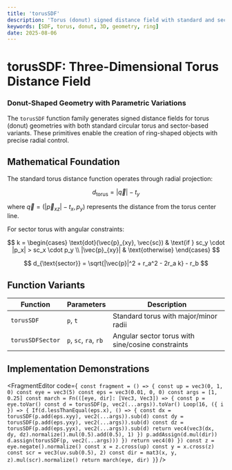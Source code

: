 ```yaml
---
title: 'torusSDF'
description: 'Torus (donut) signed distance field with standard and sector variants'
keywords: [SDF, torus, donut, 3D, geometry, ring]
date: 2025-08-06
---
```



# torusSDF: Three-Dimensional Torus Distance Field

### Donut-Shaped Geometry with Parametric Variations

The `torusSDF` function family generates signed distance fields for torus (donut) geometries with both standard circular torus and sector-based variants. These primitives enable the creation of ring-shaped objects with precise radial control.

## Mathematical Foundation

The standard torus distance function operates through radial projection:

$$
d_{\text{torus}} = |\vec{q}| - t_y
$$

where $\vec{q} = (|\vec{p}_{xz}| - t_x, p_y)$ represents the distance from the torus center line.

For sector torus with angular constraints:

$$
k = \begin{cases}
\text{dot}(\vec{p}_{xy}, \vec{sc}) & \text{if } sc_y \cdot |p_x| > sc_x \cdot p_y \\
|\vec{p}_{xy}| & \text{otherwise}
\end{cases}
$$

$$
d_{\text{sector}} = \sqrt{|\vec{p}|^2 + r_a^2 - 2r_a k} - r_b
$$

## Function Variants

| Function         | Parameters            | Description                                       |
| ---------------- | --------------------- | ------------------------------------------------- |
| `torusSDF`       | `p`, `t`              | Standard torus with major/minor radii             |
| `torusSDFSector` | `p`, `sc`, `ra`, `rb` | Angular sector torus with sine/cosine constraints |

## Implementation Demonstrations

<FragmentEditor
        code={`
const fragment = () => {
        const up = vec3(0, 1, 0)
        const eye = vec3(5)
        const eps = vec3(0.01, 0, 0)
        const args = [1, 0.25]
        const march = Fn(([eye, dir]: [Vec3, Vec3]) => {
                const p = eye.toVar()
                const d = torusSDF(p, vec2(...args)).toVar()
                Loop(16, ({ i }) => {
                        If(d.lessThanEqual(eps.x), () => {
                                const dx = torusSDF(p.add(eps.xyy), vec2(...args)).sub(d)
                                const dy = torusSDF(p.add(eps.yxy), vec2(...args)).sub(d)
                                const dz = torusSDF(p.add(eps.yyx), vec2(...args)).sub(d)
                                return vec4(vec3(dx, dy, dz).normalize().mul(0.5).add(0.5), 1)
                        })
                        p.addAssign(d.mul(dir))
                        d.assign(torusSDF(p, vec2(...args)))
                })
                return vec4(0)
        })
        const z = eye.negate().normalize()
        const x = z.cross(up)
        const y = x.cross(z)
        const scr = vec3(uv.sub(0.5), 2)
        const dir = mat3(x, y, z).mul(scr).normalize()
        return march(eye, dir)
}`}
/>
